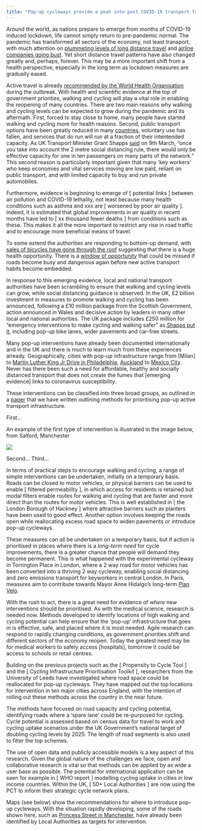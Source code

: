 ```yaml
---
title: "Pop-up cycleways provide a peak into post COVID-19 transport futures"
---
```


Around the world, as nations prepare to emerge from months of COVID-19 induced lockdown, life cannot simply return to pre-pandemic normal. The pandemic has transformed all sectors of the economy, not least transport, with much attention on [plummeting levels of long distance travel](https://osf.io/preprints/socarxiv/v3g5d/) and [airline companies going bust](https://arxiv.org/abs/2004.08460). Yet short distance travel patterns have also changed greatly and, perhaps, forever.
This may be a more important shift from a health perspective, especially in the long term as lockdown measures are gradually eased.

Active travel is already [recommended by the World Health Organisation](https://who.canto.global/pdfviewer/viewer/viewer.html?share=share%2Calbum%2CU6GDM&column=document&id=q3v02qdsh114763ffe3apo4s2p&suffix=pdf) during the outbreak.
With health and scientific evidence at the top of government priorities, walking and cycling will play a vital role in enabling the reopening of many countries.
There are two main reasons why walking and cycling levels can be expected to grow during the pandemic and its aftermath. First, forced to stay close to home, many people have started walking and cycling more for health reasons. Second, public transport options have been greatly reduced in many [countries](https://doi.org/10.1126/science.abb6105), voluntary use has fallen, and services that do run will run at a fraction of their intentended capacity. 
As UK Transport Minister Grant Shapps [said](https://www.gov.uk/government/speeches/transport-secretarys-statement-on-coronavirus-covid-19-9-may-2020) on 9th March, "once you take into account the 2 metre social distancing rule, there would only be effective capacity for one in ten passengers on many parts of the network."
This second reason is particularly important given that many 'key workers' who keep economies and vital services moving are low paid, reliant on public transport, and with limited capacity to buy and run private automobiles.

Furthermore, evidence is beginning to emerge of [ potential links ] between air pollution and COVID-19 lethality, not least because many health conditions such as asthma and xxx are [ worsened by poor air quality ].
Indeed, it is estimated that global improvements in air quality in recent months have led to [ xx thousand fewer deaths ] from conditions such as these.
This makes it all the more important to restrict any rise in road traffic and to encourage more beneficial means of travel.

To some extend the authorities are responding to bottom-up demand, with [sales of bicycles have gone through the roof](https://www.bbc.co.uk/news/business-52564351) suggesting that there is a huge health opportunity.
There is a [window of opportunity](link to Forbes article) that could be missed if roads become busy and dangerous again before new active transport habits become embedded. 

<!-- Active travel has extensive [ social and environmental benefits ]. Physical activity is associated with XX health conditions….. mental health…..isolation... -->
In response to this emerging evidence, local and national transport authorities have been scrambling to ensure that walking and cycling levels can grow, while social distancing guidance is observed.
<!-- A range of interventions has been [proposed](link to academic article from USA - rl) but it is clear that leadership, national guidance, funding and evidence on *where to invest* is needed to 'lock-in' the benefits of the nascent active transport revolution. -->
In the UK, £2 billion investment in measures to promote walking and cycling has been announced, following a £10 million package from the Scottish Government, action announced in Wales and decisive action by leaders in many other local and national authorities.
The UK package includes £250 million for "emergency interventions to make cycling and walking safer" as [Shapps put it](https://www.gov.uk/government/speeches/transport-secretarys-statement-on-coronavirus-covid-19-9-may-2020), including pop-up bike lanes, wider pavements and car-free streets.

Many pop-up interventions have already been documented internationally and in the UK and there is much to learn much from these experiences already.
Geographically, cities with pop-up infrastructure range from [Milan] to [Martin Luther King Jr Drive in Philadelphia](https://www.theguardian.com/world/2020/apr/11/world-cities-turn-their-streets-over-to-walkers-and-cyclists ""), [Auckland](https://www.roadtraffic-technology.com/news/nz-govt-extra-wide-footpaths/) to [Mexico City](https://bicitekas.org/sites/default/files/public/manuales/propuesta_ciclovias_temporales_cdmxvfinal.pdf). Never has there been such a need for affordable, healthy and socially distanced transport that does not create the fumes that [emerging evidence] links to coronavirus susceptibility. 

These interventions can be classified into three broad groups, as outlined in a [paper](add link) that we have written outlining methods for prioritising pop-up active transport infrastructure.

First...

An example of the first type of intervention is illustrated in the image below, from Salford, Manchester

[![](https://pbs.twimg.com/media/EXZ1t2EXgAELrdO?format=jpg&name=large)](https://twitter.com/CatrionaSwanson/status/1258322956595453952)

<tweet url="https://twitter.com/CatrionaSwanson/status/1258322956595453952" />



Second...
Third...


In terms of practical steps to encourage walking and cycling, a range of simple interventions can be undertaken, initially on a temporary basis. Roads can be closed to motor vehicles, or physical barriers can be used to enable [ filtered permeability ], in which access for residents is retained but modal filters enable routes for walking and cycling that are faster and more direct than the routes for motor vehicles. This is well established in [ the London Borough of Hackney ] where attractive barriers such as planters have been used to good effect. Another option involves keeping the roads open while reallocating excess road space to widen pavements or introduce pop-up cycleways. 

These measures can all be undertaken on a temporary basis, but if action is prioritised in places where there is a *long-term need* for cycle improvements, there is a greater chance that people will demand they become permanent. This is what happened with the experimental cycleway in Torrington Place in London, where a 2 way road for motor vehicles has been converted into a thriving 2 way cycleway, enabling social distancing and zero emissions transport for keyworkers in central London. In Paris, measures aim to contribute towards Mayor Anne Hidalgo's long-term [Plan Velo](https://www.curbed.com/2020/1/15/21065343/bike-paris-cycling-anne-hidalgo).

With the rush to act, there is a great need for evidence of *where* new interventions should be prioritised. As with the medical science, research is needed now. Methods developed to identify locations of high walking and cycling potential can help ensure that the ‘pop-up’ infrastructure that goes in is effective, safe, and placed where it is most needed. Agile research can respond to rapidly changing conditions, as government priorities shift and different sectors of the economy reopen. Today the greatest need may be for medical workers to safely access [hospitals], tomorrow it could be access to schools or retail centres.

Building on the previous projects such as the [ Propensity to Cycle Tool ] and the [ Cycling Infrastructure Prioritisation Toolkit ], researchers from the University of Leeds have investigated where road space could be reallocated for pop-up cycleways. They have mapped out the top locations for intervention in ten major cities across England, with the intention of rolling out these methods across the country in the near future. 

The methods have focused on road capacity and cycling potential, identifying roads where a ‘spare lane’ could be re-purposed for cycling. Cycle potential is assessed based on census data for travel to work and cycling uptake scenarios under the UK Government’s national target of doubling cycling levels by 2025. The length of road segments is also used to filter the top schemes.

The use of open data and publicly accessible models is a key aspect of this research. Given the global nature of the challenges we face, open and collaborative research is vital so that methods can be applied by as wide a user base as possible. The potential for international application can be seen for example in [ WHO report ] modelling cycling uptake in cities in low income countries. Within the UK, [ 50+ Local Authorities ] are now using the PCT to inform their strategic cycle network plans.

Maps (see below) show the recommendations for where to introduce pop-up cycleways. With the situation rapidly developing, some of the roads shown here, such as [Princess Street in Manchester](https://www.manchestereveningnews.co.uk/news/greater-manchester-news/part-deansgate-close-cars-city-18178175), have already been identified by Local Authorities as targets for intervention.







<!-- # Where is pop-up infrastructure most needed? -->

<!-- # Story  -->

<!-- The COVID-19 pandemic has transformed all sectors of the economy. -->
<!-- Transport patterns have been dramatically altered, with much discussion of plummeting demand for long distance travel. -->
<!-- Yet short-distance travel patterns have also changed greatly and, from a health and well-being perspective, this may be a more important shift. -->
<!-- With temporary infrastructure being put in place in dozens of cities worldwide, from [Park Lane in London](https://www.forbes.com/sites/carltonreid/2020/05/06/pop-up-cycleway-for-park-lane-as-tenfold-increase-in-cycling-predicted-for-london/#48aad0705b1e) to [Martin Luther King Jr Drive in Philadelphia](https://www.theguardian.com/world/2020/apr/11/world-cities-turn-their-streets-over-to-walkers-and-cyclists), [Auckland](https://www.roadtraffic-technology.com/news/nz-govt-extra-wide-footpaths/) to [Mexico City](https://bicitekas.org/sites/default/files/public/manuales/propuesta_ciclovias_temporales_cdmxvfinal.pdf), never has there been such a need for affordable, healthy and socially isolated transport that does not create the fumes that emerging evidence links to coronavirus susceptibility. -->
<!-- With the rush to act, there is a great need for evidence of *where* new interventions should be prioritised. -->
<!-- As with the medical science, research is needed now. -->
<!-- Methods developed to identify locations of high walking and cycling potential can help ensure that the 'pop-up' infrastructure that goes in now is effective, safe, and placed where it is most needed. -->


<!-- (this would be two to three sentences summarizing the article’s focus) -->

<!-- # Significance  -->

<!-- (why is this story interesting/relevant? Particularly to general audience, why should they care?)  --> 
<!-- Politicians of all stripes recognise the importance of acting now to prevent a surge in car use and resulting air pollution when the lockdown is gradually released. -->
<!-- Sadiq Kahn has advocated re-allocating road space for walking and cycling, and Boris Johnson has [talked](https://twitter.com/SomethingELLIS/status/1258031387334053888) of a post COVID-19 "new golden age for cycling". -->
<!-- Without evidence there is a risk that these words are not supported by effective and long-term interventions. -->
<!-- Our research into prioritising the right kind of cycling infrastructure where it is most needed can ensure that decisions made now are of maximum benefit for the coming months when physical distancing will need to continue. -->
<!-- Polls showing people do not want to 'return to normal' also suggest that the COVID-19 crisis represents an historic opportunity to readjust transport cities in favour of health. -->
<!-- If pop-up cycleways go where there is *long term need* there is a greater chance that people will demand they become permanent, as happened with the experimental cycleway in Torrington Place in London, where a 2 way road for motor vehicles has been converted into a thriving 2 way cycleway, enabling social distancing and zero emissions transport for keyworkers in central London. -->

<!-- # Key points -->

<!-- - Our analysis of data generated for the Department for Transport funded Propensity to Cycle Tool (PCT) and Cycling Infrastructure Prioritisation Toolkit (CyIPT) has already flagged dozens of roads in 10 major cities across England where a 'spare lane' could be replaced by low-cost bidirectional temporary infrastructure.  -->
<!-- - A method highlights roads based on number of lanes, cycling potential and length. -->
<!-- - Feedback from cycle campaigners coordinated by CyclingUK suggests the results for 10 cities (London, Birmingham, Manchester, Leeds, Liverpool, Newcastle, Sheffield, Cambridge, Bristol, Leicester) match intuition and can support local knowledge and community engagement in support of temporary infrastructure. -->
<!-- - Further work, which we are discussing with the Department for Transport, will develop more sophisticated methods to provide evidence that is urgently needed to support pop-up spaces in the UK and beyond. -->

<!-- CyclingUK are putting out a press release as an exclusive to national media organisations. -->
<!-- This article will provide a more detailed view to go out the following day while interest in the topic is at a peak. -->

<!-- Results for Manchester shown below, which highlights Priness Street, one of the roads where [space for active travel will be increased](https://www.manchestereveningnews.co.uk/news/greater-manchester-news/part-deansgate-close-cars-city-18178175) as part of the post COVID-19 recovery package in Greater Manchester. -->

<!-- ![](https://raw.githubusercontent.com/cyipt/tempCycleways/master/README_files/figure-gfm/manchester-1.png) -->



<!-- Other key points(anything additional that you want to make sure they consider/know about) Highlighting the website further etc and we would also mention the BBC exclusive here. I’ve never had a problem with the Conversation agreeing to hold off on publishing an article until an embargo or exclusive deadline has been met. However it would be good to make clear how the Conversation article will differ from the BBC coverage.   -->

 <!-- supporting the case for reclaiming road space for safe, socially distanced key worker travel. -->